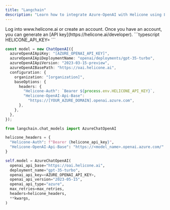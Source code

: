 ```yaml
---
title: "Langchain"
description: "Learn how to integrate Azure-OpenAI with Helicone using Langchain."
---
```


<Steps>
  <Step title="Create an account + Generate an API Key">
    Log into www.helicone.ai or create an account. Once you have an account, you
    can generate an [API key](https://helicone.ai/developer).
  </Step>
  <Step title="Set HELICONE_API_KEY as an environment variable">
```typescript
HELICONE_API_KEY=<your API key>
```
  </Step>
  <Step title="Modify the API base and add the `Helicone-Auth` header">
<CodeGroup>

```typescript example.ts
const model = new ChatOpenAI({
  azureOpenAIApiKey: "[AZURE_OPENAI_API_KEY]",
  azureOpenAIApiDeploymentName: "openai/deployments/gpt-35-turbo",
  azureOpenAIApiVersion: "2023-03-15-preview",
  azureOpenAIBasePath: "https://oai.helicone.ai",
  configuration: {
    organization: "[organization]",
    baseOptions: {
      headers: {
        "Helicone-Auth": `Bearer ${process.env.HELICONE_API_KEY}`,
        "Helicone-OpenAI-Api-Base":
          "https://[YOUR_AZURE_DOMAIN].openai.azure.com",
      },
    },
  },
});
```

```python example.py
from langchain.chat_models import AzureChatOpenAI

helicone_headers = {
  "Helicone-Auth": f"Bearer {helicone_api_key}",
  "Helicone-OpenAI-Api-Base": "https://<model_name>.openai.azure.com/"
}

self.model = AzureChatOpenAI(
  openai_api_base="https://oai.helicone.ai",
  deployment_name="gpt-35-turbo",
  openai_api_key=<AZURE_OPENAI_API_KEY>,
  openai_api_version="2023-05-15",
  openai_api_type="azure",
  max_retries=max_retries,
  headers=helicone_headers,
  **kwargs,
)
```

</CodeGroup>

  </Step>
</Steps>

